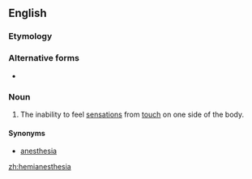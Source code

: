 ==English==

===Etymology===
{{prefix|hemi|anesthesia|lang=en}}

===Alternative forms===
* {{l|en|hemianaesthesia}}

===Noun===
{{en-noun|-}}

# {{lb|en|medical}} The inability to feel [[sensations]] from [[touch]] on one side of the body.

====Synonyms====
* {{l|en|unilateral}} [[anesthesia]]

[[zh:hemianesthesia]]